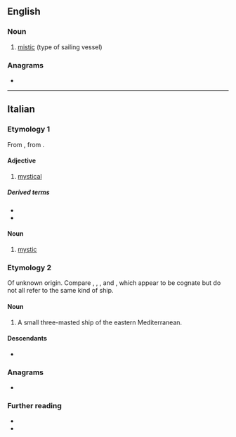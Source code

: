 {{also|místico}}
==English==

===Noun===
{{en-noun|s|misticoes}}

# [[mistic]] (type of sailing vessel)

===Anagrams===
* {{anagrams|en|a=ciimost|miotics|somitic}}

----

==Italian==

===Etymology 1===
From {{der|it|la|mysticus}}, from {{der|it|grc|μυστικός}}.

====Adjective====
{{it-adj|mistic|o|a|i|he}}

# [[mystical]]

=====Derived terms=====
* {{l|it|misticamente}}
* {{l|it|misticismo}}

====Noun====
{{it-noun|m|mistici|f=mistica}}

# [[mystic]]

===Etymology 2===
Of unknown origin.  Compare {{cog|ca|místic}}, {{cog|en|mistic}}, {{cog|fr|mistique}}, and {{cog|es|místico}}, which appear to be cognate but do not all refer to the same kind of ship.

====Noun====
{{it-noun|m|mistichi}}

# {{lb|it|historical}} A small three-masted ship of the eastern Mediterranean.<!--Compare mistic, but Treccani says "a tre alberi...una sola vela quadra ciascuno" which differs from the illustration there.-->

====Descendants====
* {{desc|ota|مستقو|tr=mistiko|bor=1}}

===Anagrams===
* {{l|it|cistomi}}

===Further reading===
* {{R:it:Treccani|sense=1}}
* {{R:it:Treccani|sense=2}}